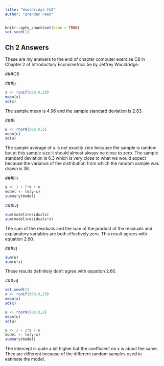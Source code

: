 ```yaml
---
title: "Wooldridge Ch2"
author: "Brendan Peek"
---
```


```r
knitr::opts_chunk$set(echo = TRUE)
set.seed(1)
```
## Ch 2 Answers

These are my answers to the end of chapter computer exercise C8 in Chapter 2 of Introductory Econometrics 5e by Jeffrey Wooldridge.

###C8

###i)

```r
x <- runif(500,0,10)
mean(x)
sd(x)
```

The sample mean is 4.96 and the sample standard deviation is 2.83.

###ii
```r
u <- rnorm(500,0,6)
mean(u)
sd(u)
```

The sample average of u is not exactly zero because the sample is random but at this sample size it should almost always be close to zero. The sample standard deviation is 6.3 which is very close to what we would expect because the variance of the distribution from which the random sample was drawn is 36.

###iii)
```r
y <- 1 + 2*x + u
model <- lm(y~x)
summary(model)
```


###iv)
```r
sum(model$residuals)
sum(model$residuals*x)
```
The sum of the residuals and the sum of the product of the residuals and explanatory variables are both effectively zero. This result agrees with equation 2.60.

###v)
```r
sum(u)
sum(u*x)
```
These results definitely don't agree with equation 2.60.

###vi)
```r
set.seed(2)
x <- runif(500,0,10)
mean(x)
sd(x)

u <- rnorm(500,0,6)
mean(u)
sd(u)

y <- 1 + 2*x + u
model <- lm(y~x)
summary(model)
```
The intercept is quite a bit higher but the coefficient on x is about the same. They are different because of the different random samples used to estimate the model.
